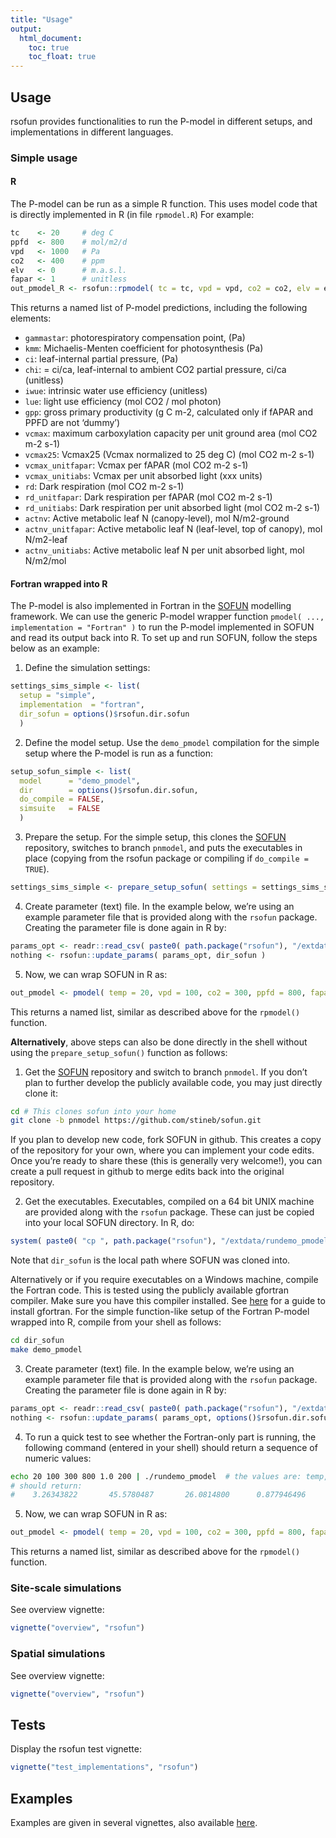 ```yaml
---
title: "Usage"
output:
  html_document:
    toc: true
    toc_float: true
---
```


## Usage

rsofun provides functionalities to run the P-model in different setups, and implementations in different languages.

### Simple usage

#### R

The P-model can be run as a simple R function. This uses model code that is directly implemented in R (in file `rpmodel.R`) For example:
```r
tc    <- 20     # deg C
ppfd  <- 800    # mol/m2/d
vpd   <- 1000   # Pa
co2   <- 400    # ppm
elv   <- 0      # m.a.s.l.
fapar <- 1      # unitless
out_pmodel_R <- rsofun::rpmodel( tc = tc, vpd = vpd, co2 = co2, elv = elv, kphio = 0.05, fapar = fapar, ppfd = ppfd, method_optci="prentice14", method_jmaxlim = "wang17", do_ftemp_kphio = FALSE )
```

This returns a named list of P-model predictions, including the following elements:

- `gammastar`: photorespiratory compensation point, (Pa)
- `kmm`: Michaelis-Menten coefficient for photosynthesis (Pa)
- `ci`: leaf-internal partial pressure, (Pa)
- `chi`: = ci/ca, leaf-internal to ambient CO2 partial pressure, ci/ca (unitless)
- `iwue`: intrinsic water use efficiency (unitless)
- `lue`: light use efficiency (mol CO2 / mol photon)
- `gpp`: gross primary productivity (g C m-2, calculated only if fAPAR and PPFD are not 'dummy')
- `vcmax`: maximum carboxylation capacity per unit ground area (mol CO2 m-2 s-1)
- `vcmax25`: Vcmax25 (Vcmax normalized to 25 deg C) (mol CO2 m-2 s-1)
- `vcmax_unitfapar`: Vcmax per fAPAR (mol CO2 m-2 s-1)
- `vcmax_unitiabs`: Vcmax per unit absorbed light (xxx units)
- `rd`: Dark respiration (mol CO2 m-2 s-1)
- `rd_unitfapar`: Dark respiration per fAPAR (mol CO2 m-2 s-1)
- `rd_unitiabs`: Dark respiration per unit absorbed light (mol CO2 m-2 s-1)
- `actnv`: Active metabolic leaf N (canopy-level), mol N/m2-ground
- `actnv_unitfapar`: Active metabolic leaf N (leaf-level, top of canopy), mol N/m2-leaf
- `actnv_unitiabs`: Active metabolic leaf N per unit absorbed light, mol N/m2/mol

#### Fortran wrapped into R

The P-model is also implemented in Fortran in the [SOFUN](https://github.com/stineb/sofun) modelling framework. We can use the generic P-model wrapper function `pmodel( ..., implementation = "Fortran" )` to run the P-model implemented in SOFUN and read its output back into R. To set up and run SOFUN, follow the steps below as an example:

1. Define the simulation settings:
```r
settings_sims_simple <- list( 
  setup = "simple", 
  implementation  = "fortran", 
  dir_sofun = options()$rsofun.dir.sofun 
  )
```

2. Define the model setup. Use the `demo_pmodel` compilation for the simple setup where the P-model is run as a function:
```r
setup_sofun_simple <- list(
  model      = "demo_pmodel",
  dir        = options()$rsofun.dir.sofun,
  do_compile = FALSE,
  simsuite   = FALSE
  )
```

3. Prepare the setup. For the simple setup, this clones the [SOFUN](https://github.com/stineb/sofun) repository, switches to branch `pnmodel`, and puts the executables in place (copying from the rsofun package or compiling if `do_compile = TRUE`). 
```r
settings_sims_simple <- prepare_setup_sofun( settings = settings_sims_simple )
```

4. Create parameter (text) file. In the example below, we're using an example parameter file that is provided along with the `rsofun` package. Creating the parameter file is done again in R by:
```r
params_opt <- readr::read_csv( paste0( path.package("rsofun"), "/extdata/params_opt_kphio_soilm_global.csv" ) )
nothing <- rsofun::update_params( params_opt, dir_sofun )
```

5. Now, we can wrap SOFUN in R as:
```r
out_pmodel <- pmodel( temp = 20, vpd = 100, co2 = 300, ppfd = 800, fapar = 1.0, elv = 200, implementation = "fortran", sofundir = dir_sofun )

```
This returns a named list, similar as described above for the `rpmodel()` function.


**Alternatively**, above steps can also be done directly in the shell without using the `prepare_setup_sofun()` function as follows:

1. Get the [SOFUN](https://github.com/stineb/sofun) repository and switch to branch `pnmodel`. If you don't plan to further develop the publicly available code, you may just directly clone it:
```sh
cd # This clones sofun into your home
git clone -b pnmodel https://github.com/stineb/sofun.git
```
If you plan to develop new code, fork SOFUN in github. This creates a copy of the repository for your own, where you can implement your code edits. Once you're ready to share these (this is generally very welcome!), you can create a pull request in github to merge edits back into the original repository.

2. Get the executables. Executables, compiled on a 64 bit UNIX machine are provided along with the `rsofun` package. These can just be copied into your local SOFUN directory. In R, do:
```r
system( paste0( "cp ", path.package("rsofun"), "/extdata/rundemo_pmodel ", options()$rsofun.dir.sofun ) )
```
Note that `dir_sofun` is the local path where SOFUN was cloned into.

Alternatively or if you require executables on a Windows machine, compile the Fortran code. This is tested using the publicly available gfortran compiler. Make sure you have this compiler installed. See [here](http://www.lapk.org/gfortran/gfortran.php?OS=7) for a guide to install gfortran. For the simple function-like setup of the Fortran P-model wrapped into R, compile from your shell as follows:
```sh
cd dir_sofun
make demo_pmodel
```

3. Create parameter (text) file. In the example below, we're using an example parameter file that is provided along with the `rsofun` package. Creating the parameter file is done again in R by:
```r
params_opt <- readr::read_csv( paste0( path.package("rsofun"), "/extdata/params_opt_kphio_soilm_global.csv" ) )
nothing <- rsofun::update_params( params_opt, options()$rsofun.dir.sofun )
```

4. To run a quick test to see whether the Fortran-only part is running, the following command (entered in your shell) should return a sequence of numeric values:
```sh
echo 20 100 300 800 1.0 200 | ./rundemo_pmodel  # the values are: temp, vpd, co2, ppfd, fapar, elv
# should return:
#    3.26343822       45.5780487       26.0814800      0.877946496       2.28850331E-05  0.230092600       0.00000000       0.00000000       184.074081       48.1304512       75.5490265       48.1304512       6.01630621E-02  0.637075663      0.674691319      0.713611901      0.713611901       8.92014883E-04   25412.6855       25412.6855       31.7658558       0.00000000    
```

5. Now, we can wrap SOFUN in R as:
```r
out_pmodel <- pmodel( temp = 20, vpd = 100, co2 = 300, ppfd = 800, fapar = 1.0, elv = 200, implementation = "fortran", sofundir = options()$rsofun.dir.sofun )

```
This returns a named list, similar as described above for the `rpmodel()` function.


### Site-scale simulations

See overview vignette:
```r
vignette("overview", "rsofun")
```

### Spatial simulations

See overview vignette:
```r
vignette("overview", "rsofun")
```

## Tests
Display the rsofun test vignette:
```r
vignette("test_implementations", "rsofun")
```

## Examples

Examples are given in several vignettes, also available [here](http://rpubs.com/stineb/vignette_rsofun3).
